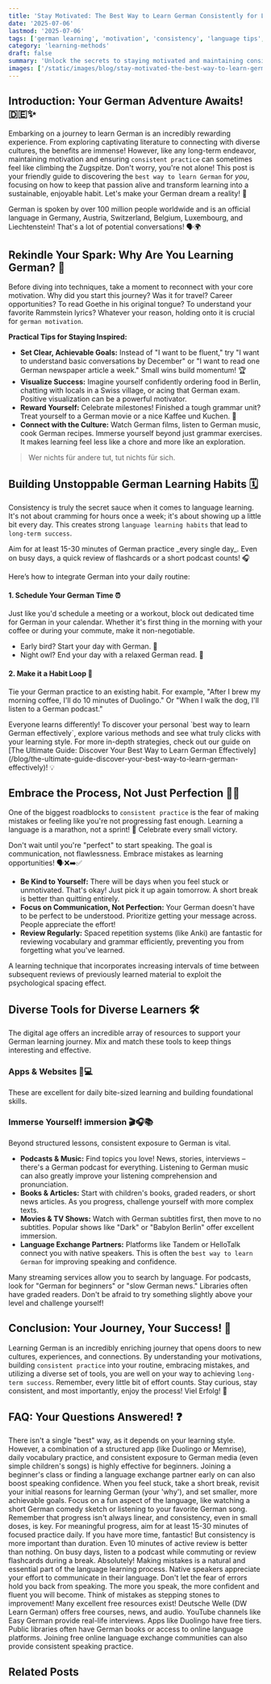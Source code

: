 ```yaml
---
title: 'Stay Motivated: The Best Way to Learn German Consistently for Long-Term Success'
date: '2025-07-06'
lastmod: '2025-07-06'
tags: ['german learning', 'motivation', 'consistency', 'language tips', 'study habits', 'long-term success']
category: 'learning-methods'
draft: false
summary: 'Unlock the secrets to staying motivated and maintaining consistent practice in your German language journey. Discover the best way to learn German for long-term success with practical tips, effective strategies, and inspiring advice! 🇩🇪🚀'
images: ['/static/images/blog/stay-motivated-the-best-way-to-learn-german-consistently-for-long-term-success-1.webp']
---
```


## Introduction: Your German Adventure Awaits! 🇩🇪✨

Embarking on a journey to learn German is an incredibly rewarding experience. From exploring captivating literature to connecting with diverse cultures, the benefits are immense! However, like any long-term endeavor, maintaining motivation and ensuring `consistent practice` can sometimes feel like climbing the Zugspitze. Don't worry, you're not alone! This post is your friendly guide to discovering the `best way to learn German` for _you_, focusing on how to keep that passion alive and transform learning into a sustainable, enjoyable habit. Let's make your German dream a reality! 💪

<Callout type="info" title="Did you know?">
  German is spoken by over 100 million people worldwide and is an official language in Germany, Austria, Switzerland, Belgium, Luxembourg, and Liechtenstein! That's a lot of potential conversations! 🗣️🌍
</Callout>

## Rekindle Your Spark: Why Are You Learning German? 🤔

Before diving into techniques, take a moment to reconnect with your core motivation. Why did you start this journey? Was it for travel? Career opportunities? To read Goethe in his original tongue? To understand your favorite Rammstein lyrics? Whatever your reason, holding onto it is crucial for `german motivation`.

**Practical Tips for Staying Inspired:**

- **Set Clear, Achievable Goals:** Instead of "I want to be fluent," try "I want to understand basic conversations by December" or "I want to read one German newspaper article a week." Small wins build momentum! 🏆
- **Visualize Success:** Imagine yourself confidently ordering food in Berlin, chatting with locals in a Swiss village, or acing that German exam. Positive visualization can be a powerful motivator.
- **Reward Yourself:** Celebrate milestones! Finished a tough grammar unit? Treat yourself to a German movie or a nice Kaffee und Kuchen. 🍰
- **Connect with the Culture:** Watch German films, listen to German music, cook German recipes. Immerse yourself beyond just grammar exercises. It makes learning feel less like a chore and more like an exploration.

<Blockquote author="Goethe">Wer nichts für andere tut, tut nichts für sich.</Blockquote>

## Building Unstoppable German Learning Habits 🗓️

Consistency is truly the secret sauce when it comes to language learning. It's not about cramming for hours once a week; it's about showing up a little bit every day. This creates strong `language learning habits` that lead to `long-term success`.

<Callout type="tip" title="Daily Dose of Deutsch">
  Aim for at least 15-30 minutes of German practice _every single day_. Even on busy days, a quick review of flashcards or a short podcast counts! 🎧
</Callout>

Here’s how to integrate German into your daily routine:

<Grid columns={2}>
  <div>
    <h4>1. Schedule Your German Time ⏰</h4>
    <p>Just like you'd schedule a meeting or a workout, block out dedicated time for German in your calendar. Whether it's first thing in the morning with your coffee or during your commute, make it non-negotiable.</p>
    <ul>
      <li>Early bird? Start your day with German. 🌅</li>
      <li>Night owl? End your day with a relaxed German read. 🦉</li>
    </ul>
  </div>
  <ResourceCard title="Google Calendar" url="https://calendar.google.com" image="/static/images/blog/google-calendar.png" description="Use a digital calendar to schedule your daily German study sessions." />
  <div>
    <h4>2. Make it a Habit Loop 🔄</h4>
    <p>Tie your German practice to an existing habit. For example, "After I brew my morning coffee, I'll do 10 minutes of Duolingo." Or "When I walk the dog, I'll listen to a German podcast."</p>
    <Callout type="info" title="Finding Your Best Way">
      Everyone learns differently! To discover your personal `best way to learn German effectively`, explore various methods and see what truly clicks with your learning style. For more in-depth strategies, check out our guide on [The
      Ultimate Guide: Discover Your Best Way to Learn German Effectively](/blog/the-ultimate-guide-discover-your-best-way-to-learn-german-effectively)! 💡
    </Callout>
  </div>
  <StepList steps={['Choose a trigger (e.g., morning coffee).', 'Perform the action (e.g., German flashcards).', 'Reward yourself (e.g., enjoy your coffee).']} />
</Grid>

## Embrace the Process, Not Just Perfection 🧘‍♀️

One of the biggest roadblocks to `consistent practice` is the fear of making mistakes or feeling like you're not progressing fast enough. Learning a language is a marathon, not a sprint! 🐢 Celebrate every small victory.

<Callout type="danger" title="Common Mistake">
  Don't wait until you're "perfect" to start speaking. The goal is communication, not flawlessness. Embrace mistakes as learning opportunities! 🗣️❌➡️✅
</Callout>

- **Be Kind to Yourself:** There will be days when you feel stuck or unmotivated. That's okay! Just pick it up again tomorrow. A short break is better than quitting entirely.
- **Focus on Communication, Not Perfection:** Your German doesn't have to be perfect to be understood. Prioritize getting your message across. People appreciate the effort!
- **Review Regularly:** Spaced repetition systems (like Anki) are fantastic for reviewing vocabulary and grammar efficiently, preventing you from forgetting what you've learned.

<Glossary term="Spaced Repetition">A learning technique that incorporates increasing intervals of time between subsequent reviews of previously learned material to exploit the psychological spacing effect.</Glossary>

## Diverse Tools for Diverse Learners 🛠️

The digital age offers an incredible array of resources to support your German learning journey. Mix and match these tools to keep things interesting and effective.

### Apps & Websites 📱💻

These are excellent for daily bite-sized learning and building foundational skills.

<Grid columns={2}>
  <ResourceCard title="Duolingo" url="https://duolingo.com" image="/static/images/blog/duolingo.png" description="A popular gamified app for beginners and intermediate learners. Great for daily practice." />
  <ResourceCard title="Memrise" url="https://www.memrise.com" image="/static/images/blog/memrise.png" description="Focuses on vocabulary acquisition through spaced repetition and native speaker videos." />
  <ResourceCard title="Lingoda" url="https://www.lingoda.com" image="/static/images/blog/lingoda.png" description="Online language school offering live group and private classes with certified teachers." />
  <ResourceCard title="DW Learn German" url="https://learngerman.dw.com/" image="/static/images/blog/dw-logo.png" description="Deutsche Welle offers free, structured courses, news, and podcasts for all levels." />
</Grid>

### Immerse Yourself! immersion 🎬🎧📚

Beyond structured lessons, consistent exposure to German is vital.

- **Podcasts & Music:** Find topics you love! News, stories, interviews – there's a German podcast for everything. Listening to German music can also greatly improve your listening comprehension and pronunciation.
- **Books & Articles:** Start with children's books, graded readers, or short news articles. As you progress, challenge yourself with more complex texts.
- **Movies & TV Shows:** Watch with German subtitles first, then move to no subtitles. Popular shows like "Dark" or "Babylon Berlin" offer excellent immersion.
- **Language Exchange Partners:** Platforms like Tandem or HelloTalk connect you with native speakers. This is often the `best way to learn German` for improving speaking and confidence.

<Accordion title="How can I find German media appropriate for my level?">
  Many streaming services allow you to search by language. For podcasts, look for "German for beginners" or "slow German news." Libraries often have graded readers. Don't be afraid to try something slightly above your level and challenge
  yourself!
</Accordion>

## Conclusion: Your Journey, Your Success! 🚀

Learning German is an incredibly enriching journey that opens doors to new cultures, experiences, and connections. By understanding your motivations, building `consistent practice` into your routine, embracing mistakes, and utilizing a diverse set of tools, you are well on your way to achieving `long-term success`. Remember, every little bit of effort counts. Stay curious, stay consistent, and most importantly, enjoy the process! Viel Erfolg! 🎉

## FAQ: Your Questions Answered! ❓

<FAQ question="What is the absolute best way to learn German for beginners?">
  There isn't a single "best" way, as it depends on your learning style. However, a combination of a structured app (like Duolingo or Memrise), daily vocabulary practice, and consistent exposure to German media (even simple children's
  songs) is highly effective for beginners. Joining a beginner's class or finding a language exchange partner early on can also boost speaking confidence.
</FAQ>

<FAQ question="How do I stay motivated when I feel stuck or overwhelmed?">
  When you feel stuck, take a short break, revisit your initial reasons for learning German (your 'why'), and set smaller, more achievable goals. Focus on a fun aspect of the language, like watching a short German comedy sketch or listening
  to your favorite German song. Remember that progress isn't always linear, and consistency, even in small doses, is key.
</FAQ>

<FAQ question="How much time should I dedicate to German learning daily for consistent practice?">
  For meaningful progress, aim for at least 15-30 minutes of focused practice daily. If you have more time, fantastic! But consistency is more important than duration. Even 10 minutes of active review is better than nothing. On busy days,
  listen to a podcast while commuting or review flashcards during a break.
</FAQ>

<FAQ question="Is it okay to make mistakes when speaking German?">
  Absolutely! Making mistakes is a natural and essential part of the language learning process. Native speakers appreciate your effort to communicate in their language. Don't let the fear of errors hold you back from speaking. The more you
  speak, the more confident and fluent you will become. Think of mistakes as stepping stones to improvement!
</FAQ>

<FAQ question="What are some free resources to help with German motivation and consistency?">
  Many excellent free resources exist! Deutsche Welle (DW Learn German) offers free courses, news, and audio. YouTube channels like Easy German provide real-life interviews. Apps like Duolingo have free tiers. Public libraries often have
  German books or access to online language platforms. Joining free online language exchange communities can also provide consistent speaking practice.
</FAQ>

## Related Posts

<RelatedPost
  href="/blog/the-ultimate-guide-discover-your-best-way-to-learn-german-effectively"
  title="The Ultimate Guide: Discover Your Best Way to Learn German Effectively"
  summary="Unlock the secrets to effective German learning! This guide provides practical tips and actionable advice to discover the best way to learn German, whether you're a beginner or looking to level up. 🇩🇪✨"
/>
<RelatedPost
  href="/blog/top-digital-tools-the-best-way-to-learn-german-with-apps--online-resources"
  title="Top Digital Tools: The Best Way to Learn German with Apps & Online Resources 🇩🇪💻"
  summary="Unlock the secrets to mastering German with the best digital tools! Discover top German learning apps, invaluable online German resources, and effective strategies for digital language learning that make the best way to learn German both fun and efficient. Dive in and transform your language journey! 🚀"
/>
<RelatedPost
  href="/blog/best-free-online-german-courses-in-2025-top-platforms-compared"
  title="Best Free Online German Courses in 2025: Top Platforms Compared"
  summary="Discover the best free German courses online in 2025! This guide compares top platforms, helping you find the perfect resources to learn German at your own pace and budget. Start your German learning journey today! 🇩🇪"
/>
